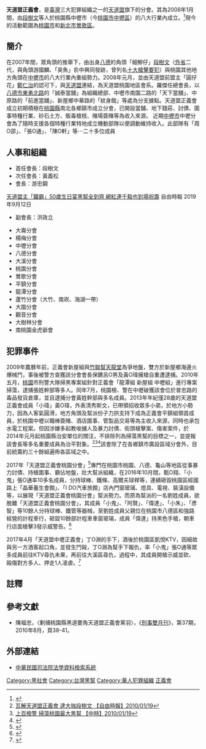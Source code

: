 '''天道盟正義會'''，是[[臺灣|臺灣]]三大犯罪組織之一的[[天道盟|天道盟]]旗下的分會。其為2008年1月間，由[[段樹文|段樹文]]等人於桃園縣中壢市（今[[桃園市|桃園市]][[中壢區|中壢區]]）的八大行業內成立。<ref>{{cite journal |author1=陳福忠 |title=〈剿捕桃園縣黑道要角天道盟正義會黨羽〉 |journal=《刑事雙月刊》 |date=2010年8月 |issue=第37期 |page=頁39 |location=臺北市 |language=zh-hant}}</ref>現今的活動範圍為[[桃園市|桃園市]]和[[新北市|新北市]][[鶯歌區|鶯歌區]]。

== 簡介 ==
在2007年間，眾角頭的推舉下，由出身[[八德區|八德]]的角頭「細鯽仔」[[段樹文|段樹文]]（[[台灣外省人|外省]]二代，與角頭游國麟、「臭魚」俞中興同發跡，曾列名[[十大槍擊要犯|十大槍擊要犯]]）與桃園其他地方角頭在[[中壢區|中壢市]]的八大行業內重組勢力。2008年元月，並由天道盟前盟主「圓仔花」[[鄭仁治|鄭仁治]]的認可下，與[[天道盟|天道盟]]連結，為天道盟桃園地區會系。羅傑任總會長，以[[八德區|八德市]][[東勇北路|東勇北路]]的「誠泰當舖」為組織總部、中壢市南園二路的「天下當舖」、中原路的「前進當舖」、新屋鄉中華路的「紋身館」等處為分支據點。天道盟正義會成立初期積極在[[桃園市|桃園縣]]南北各鄉鎮市成立分會，已開設當舖、地下錢莊、討債、圍事特種行業、砂石土方、販毒槍枝、賭場簽賭等為收入來源。
近期[[中壢區|中壢市]]中壢分會為了隨時支援各個特種行業特地成立機動部隊以便調動維持收入。此部隊有「周O邵」、「張O通」、「陳O軒」等⋯二十多位成員

== 人事和組織 ==
* 首任會長：段樹文
* 次任會長：黃義松
* 會長：游忠鋼<ref>
[https://today.line.me/tw/article/%E5%A4%A9%E9%81%93%E7%9B%9F%E4%B8%BB%E3%80%8C%E9%90%B5%E9%9C%B8%E3%80%8D50%E6%AD%B2%E7%94%9F%E6%97%A5%E5%AE%B4%E9%BB%91%E5%B9%AB%E5%85%A8%E5%88%B0%E9%BD%8A+%E7%B6%B2%E7%B4%85%E9%80%A3%E5%8D%83%E6%AF%85%E4%B9%9F%E5%88%B0%E5%A0%B4%E7%A5%9D%E5%A3%BD-K8XYg0 天道盟主「鐵霸」50歲生日宴黑幫全到齊 網紅連千毅也到場祝壽] 自由時報  2019年9月12日</ref>

* 副會長：洪政立 

* 大崙分會
* 楊梅分會
* 中壢分會
* 八德分會 
* 大溪分會
* 桃園分會
* 鶯歌分會
* 平鎮分會
* 龍潭分會
* 蘆竹分會（大竹、南崁、海湖一帶）
* 大園分會
* 觀音分會
* 大樹林分會
* 南桃園金虎爺會

== 犯罪事件 ==
2009年農曆年前，正義會新屋組與[[竹聯幫天龍堂|竹聯幫天龍堂]]為爭地盤，雙方於新屋鄉海邊火爆械鬥，事後被警方查獲該分會會長保鑣呂O男及黃O瑋擁槍自重遭逮捕。2010年五月，[[桃園市|桃園]]市刑警大隊掃黑專案組針對正義會「龍潭組 新屋組 中壢組」進行專案掃蕩，逮捕張姓幹部等多人。同年7月，桃園檢、警在中壢破獲該會位於普忠路的毒品發貨倉庫，並且逮捕分會黃姓幹部與多名成員。2013年年紀僅28歲的天道盟正義會成員「小瑋」黃O瑋，外表清秀斯文，已帶領招收眾多小弟，於地方小勢力，因為人客氣圓滑，地方角頭及幫派份子力拱支持下成為正義會平鎮組領首成員，於桃園中壢以職棒簽賭、酒店圍事、管製品交易等為主收入來源，同時也承包水電工程案。但因涉嫌多起教唆擄人及暴力討債、街頭槍擊案、傷害案件，於2014年元月起桃園縣治安單位的關注，不排除列為掃蕩黑幫的目標之一，並提報該會長等多名重要成員為治平對象。<ref>[http://tw.news.yahoo.com/article/url/d/a/100119/78/1z0z3.html 瓦解天道盟正義會 逮大咖段樹文 【自由時報】2010/01/19 ]{{dead link|date=2017年12月 |bot=InternetArchiveBot |fix-attempted=yes }}</ref><ref>[http://tw.news.yahoo.com/article/url/d/a/100119/4/1z0t1.html 上百檢警 掃蕩桃園最大黑幫 【中時】2010/01/19 ]{{dead link|date=2017年12月 |bot=InternetArchiveBot |fix-attempted=yes }}</ref><ref>{{Cite web |url=http://www.tyhp.gov.tw/cht/index.php?code=list&flag=detail&ids=131&article_id=31073 |title=偵破天道盟正義會以「人海戰術霸佔婚禮會場」、「持槍掃射茶莊」等暴力討債案【桃園縣警察局】 |accessdate=2010-02-04 |archive-date=2014-04-20 |archive-url=https://web.archive.org/web/20140420060554/http://www.tyhp.gov.tw/cht/index.php?code=list&flag=detail&ids=131&article_id=31073 |dead-url=no }}</ref>該會除了在各鄉鎮市廣設區域分會外，目前統籌約三十餘組遍佈各區域之中。



2017年「天道盟正義會桃園分會」<ref>{{Cite web|title=起口角洩憤 天道盟正義桃園分會率眾砸店│TVBS新聞網|url=https://news.tvbs.com.tw/local/784170|access-date=2021-09-08|last=TVBS|work=TVBS|language=zh-tw|archive-date=2021-09-08|archive-url=https://web.archive.org/web/20210908051049/https://news.tvbs.com.tw/local/784170}}</ref>專門在桃園市桃園、八德、龜山等地區從事暴力討債、持槍圍事、霸佔地盤，壯大幫派組織，在2016年10月間，甄O翔、「小鬼」張O通率10多名成員，分持球棒、鐵條、高爾夫球桿等，連續砸毀桃園區經國路上「晶華養生會館」、「I DO汽車旅館」店內門窗玻璃、燈具、電視、裝潢設備等，以展現「天道盟正義會桃園分會」幫派勢力。而原為幫派的一名劉姓成員，欲脫離「天道盟正義會桃園分會」，其成員「小鬼」、「阿賢」、「偉達」、「小朱」、「彥智」等10餘人分持球棒、鐵管等器械，至劉姓成員父親位在桃園市八德區和強路經營的計程車行，砸毀10餘部計程車車窗玻璃，成員「偉達」持黑色手槍，朝車行店面槍擊3發示威警告。<ref>{{Cite web|title=桃市封城除暴 逮2治平對象 - 社會新聞|url=https://www.chinatimes.com/newspapers/20171008000318-260106|access-date=2021-09-08|last=中時新聞網|work=中時新聞網|language=zh-TW|archive-date=2021-09-08|archive-url=https://web.archive.org/web/20210908034128/https://www.chinatimes.com/newspapers/20171008000318-260106}}</ref>

2017年4月「天道盟中壢正義會」丁O淵的手下，酒後於桃園區凱悅KTV，因細故與另一方酒客起口角，並發生鬥毆，丁O淵為幫手下報仇，率「小鬼」張O通等眾多成員前往KTV尋仇未果，再前往大溪區尋仇，過程中，其成員開槍示威並砍、毆傷對方多人、押走1人凌虐。<ref>{{Cite web|title=星光賴銘偉宮廟 遭轟11槍砍3人 - 社會|url=https://news.ltn.com.tw/news/society/paper/1096007|access-date=2021-09-08|date=2017-04-21|last=自由時報電子報|work=自由時報電子報|language=zh-TW|archive-date=2021-09-08|archive-url=https://web.archive.org/web/20210908032622/https://news.ltn.com.tw/news/society/paper/1096007}}</ref>

==註釋==
{{reflist|2}}
== 參考文獻 ==
{{refbegin}}
*陳福忠，〈剿捕桃園縣黑道要角天道盟正義會黨羽〉，《[[刑事雙月刊|刑事雙月刊]]》，第37期，2010年8月，頁38-41。
{{refend}}

== 外部連結 ==
*[https://law.judicial.gov.tw/ 中華民國司法院法學資料檢索系統]{{Wayback|url=https://law.judicial.gov.tw/ |date=20200123203543 }}{{zh-tw}}

[[Category:黑社會|Category:黑社會]]

[[Category:台灣黑幫|Category:台灣黑幫]]
[[Category:華人犯罪組織|Category:華人犯罪組織]]
[[Category:天道盟|正義會]]
